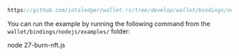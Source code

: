 ```js reference
https://github.com/iotaledger/wallet.rs/tree/develop/wallet/bindings/nodejs/examples/27-burn-nft.js
```

You can run the example by running the following command from the `wallet/bindings/nodejs/examples/` folder:

<CodeBlock className="language-bash">
    node 27-burn-nft.js
</CodeBlock>
